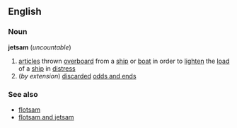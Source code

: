 ==English==
===Noun===
'''jetsam''' (''uncountable'')

# [[article]]s thrown [[overboard]] from a [[ship]] or [[boat]] in order to [[lighten]] the [[load]] of a [[ship]] in [[distress]]
#(''by extension'') [[discarded]] [[odds and ends]]

===See also===
*[[flotsam]]
*[[flotsam and jetsam]]
